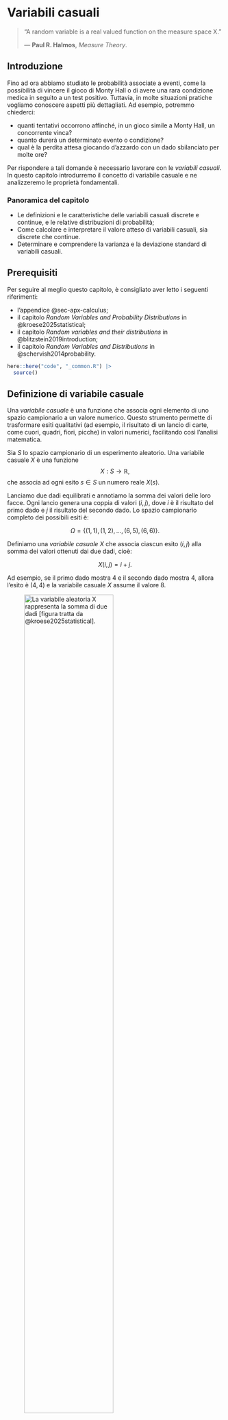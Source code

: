 # Variabili casuali {#sec-prob-random-var}

::: {.epigraph}
> “A random variable is a real valued function on the measure space X.”
>
> — **Paul R. Halmos**, *Measure Theory*.
:::


## Introduzione {.unnumbered .unlisted}

Fino ad ora abbiamo studiato le probabilità associate a eventi, come la possibilità di vincere il gioco di Monty Hall o di avere una rara condizione medica in seguito a un test positivo. Tuttavia, in molte situazioni pratiche vogliamo conoscere aspetti più dettagliati. Ad esempio, potremmo chiederci:

- quanti tentativi occorrono affinché, in un gioco simile a Monty Hall, un concorrente vinca?
- quanto durerà un determinato evento o condizione?
- qual è la perdita attesa giocando d'azzardo con un dado sbilanciato per molte ore?

Per rispondere a tali domande è necessario lavorare con le *variabili casuali*. In questo capitolo introdurremo il concetto di variabile casuale e ne analizzeremo le proprietà fondamentali.

### Panoramica del capitolo {.unnumbered .unlisted}

- Le definizioni e le caratteristiche delle variabili casuali discrete e continue, e le relative distribuzioni di probabilità;
- Come calcolare e interpretare il valore atteso di variabili casuali, sia discrete che continue.
- Determinare e comprendere la varianza e la deviazione standard di variabili casuali.

::: {.callout-tip collapse=true}
## Prerequisiti

Per seguire al meglio questo capitolo, è consigliato aver letto i seguenti riferimenti:  

- l'appendice @sec-apx-calculus;
- il capitolo *Random Variables and Probability Distributions* in @kroese2025statistical;
- il capitolo *Random variables and their distributions* in @blitzstein2019introduction;  
- il capitolo *Random Variables and Distributions* in @schervish2014probability.
:::

::: {.callout-caution collapse=true title="Preparazione del Notebook"}

```r
here::here("code", "_common.R") |> 
  source()
```
:::


## Definizione di variabile casuale

Una *variabile casuale* è una funzione che associa ogni elemento di uno spazio campionario a un valore numerico. Questo strumento permette di trasformare esiti qualitativi (ad esempio, il risultato di un lancio di carte, come cuori, quadri, fiori, picche) in valori numerici, facilitando così l’analisi matematica.

::: {#def-}  
Sia $S$ lo spazio campionario di un esperimento aleatorio. Una variabile casuale $X$ è una funzione  
$$
X: S \longrightarrow \mathbb{R},
$$
che associa ad ogni esito $s \in S$ un numero reale $X(s)$.
:::

::: {.callout-note collapse="true" title="Esempio"}
Lanciamo due dadi equilibrati e annotiamo la somma dei valori delle loro facce. Ogni lancio genera una coppia di valori $(i,j)$, dove $i$ è il risultato del primo dado e $j$ il risultato del secondo dado. Lo spazio campionario completo dei possibili esiti è:

$$
\Omega = \{(1,1), (1,2), \dots, (6,5), (6,6)\}.
$$

Definiamo una *variabile casuale* $X$ che associa ciascun esito $(i,j)$ alla somma dei valori ottenuti dai due dadi, cioè:

$$
X(i,j) = i + j.
$$

Ad esempio, se il primo dado mostra 4 e il secondo dado mostra 4, allora l'esito è $(4,4)$ e la variabile casuale $X$ assume il valore 8.

![La variabile aleatoria $X$ rappresenta la somma di due dadi [figura tratta da @kroese2025statistical].](../../figures/random_variable_definition.png){ width=70% }

Consideriamo il valore specifico $X=8$: questo valore può essere ottenuto attraverso cinque diversi esiti dello spazio campionario: $(2,6), (3,5), (4,4), (5,3), (6,2)$. Indichiamo con $\{X=8\}$ l'insieme di questi esiti. Poiché tutti gli esiti in $\Omega$ sono equiprobabili, possiamo calcolare la probabilità di ottenere una somma pari a 8 come:

$$
P(X=8) = \frac{5}{36}.
$$
::: 

## Tipologie di variabili casuali

Le variabili casuali si dividono in due categorie principali:

### Variabili casuali discrete

Una *variabile casuale discreta* assume un insieme finito o numerabile di valori. Gli esempi includono il numero di teste ottenute in lanci di moneta o la somma dei risultati di due dadi. Per queste variabili, la *funzione di massa di probabilità (PMF)* assegna a ciascun valore $x$ la probabilità $P(X = x)$.

::: {#exm-}
Nel lancio di due dadi, la variabile $X$ (somma dei punti) può assumere valori interi da 2 a 12. La distribuzione di $X$ si ottiene contando i casi favorevoli per ciascun valore e dividendo per il numero totale di esiti (36).
:::

### Variabili casuali continue

Una *variabile casuale continua* può assumere infiniti valori in un intervallo (ad esempio, l’altezza di una persona). In questo caso non si assegna una probabilità a un singolo valore (che risulterebbe essere zero), ma si definisce una *funzione di densità di probabilità (PDF)*, tale che l’integrale della funzione su un intervallo fornisce la probabilità che la variabile cada in quell’intervallo.

::: {#exm-}
Considera una variabile $X$ che rappresenta l’altezza in centimetri. Invece di $P(X = 170)$, calcoliamo probabilità come $P(170 \leq X \leq 180)$ mediante l’integrale della PDF in quell’intervallo.
:::

## Notazione convenzionale

Nella teoria della probabilità si adotta una convenzione chiara per distinguere una variabile casuale dal suo valore osservato o realizzato:

- la variabile casuale viene indicata con lettere maiuscole (es. $X$);
- il valore specifico assunto dalla variabile casuale viene indicato con lettere minuscole (es. $x$).

Questa convenzione aiuta a evitare ambiguità, soprattutto quando si definiscono:

- probabilità cumulative: $P(X \leq x)$;
- valore atteso: $E[X]$;
- funzioni di densità o massa di probabilità: $f_X(x)$.

## Variabili casuali multiple

In molti esperimenti, è utile considerare contemporaneamente più variabili casuali. Ad esempio, supponiamo di lanciare una moneta equilibrata tre volte. Definiamo tre variabili casuali indipendenti $X_1$, $X_2$ e $X_3$, ciascuna associata all'esito di un lancio:

$$
P(X_n = 1) = 0.5 \quad (\text{testa}), \qquad P(X_n = 0) = 0.5 \quad (\text{croce}), \quad n = 1, 2, 3.
$$

Possiamo poi definire una nuova variabile casuale derivata, ad esempio:

$$
Z = X_1 + X_2 + X_3,
$$

che rappresenta il numero totale di teste ottenute nei tre lanci. In questo scenario, $Z$ è una variabile casuale discreta che può assumere esclusivamente i valori 0, 1, 2 o 3.


## Distribuzione di probabilità

::: {#def-}
La *distribuzione di probabilità* di una variabile casuale descrive come le probabilità sono assegnate ai possibili valori (o intervalli di valori) della variabile.
:::

### Funzione di massa di probabilità (PMF) per variabili discrete

Per una variabile casuale discreta $X$, la distribuzione è definita tramite la funzione di massa di probabilità (PMF), indicata con $f(x)$, dove:

$$
f(x) = P(X = x).
$$

Nota la PMF, è possibile calcolare la probabilità di qualsiasi evento associato a $X$. Ad esempio, per un insieme $B$ di valori:

$$
P(X \in B) = \sum_{x \in B} f(x).
$$

::: {.callout-note collapse="true" title="Esempio"}
Consideriamo nuovamente il lancio di due dadi, definendo $X$ come la somma dei loro valori. La tabella seguente mostra chiaramente tutti i casi possibili, il numero di combinazioni per ogni somma, e la relativa probabilità:

| $X$ | Casi Favorevoli                           | Numero di Casi | $P(X = x)$                      |
|:---:|-------------------------------------------|:--------------:|---------------------------------|
| 2   | $(1,1)$                                   | 1              | $\frac{1}{36}$                  |
| 3   | $(1,2), (2,1)$                            | 2              | $\frac{2}{36} = \frac{1}{18}$   |
| 4   | $(1,3), (2,2), (3,1)$                     | 3              | $\frac{3}{36} = \frac{1}{12}$   |
| 5   | $(1,4), (2,3), (3,2), (4,1)$              | 4              | $\frac{4}{36} = \frac{1}{9}$    |
| 6   | $(1,5), (2,4), (3,3), (4,2), (5,1)$       | 5              | $\frac{5}{36}$                  |
| 7   | $(1,6), (2,5), (3,4), (4,3), (5,2), (6,1)$| 6              | $\frac{6}{36} = \frac{1}{6}$    |
| 8   | $(2,6), (3,5), (4,4), (5,3), (6,2)$       | 5              | $\frac{5}{36}$                  |
| 9   | $(3,6), (4,5), (5,4), (6,3)$              | 4              | $\frac{4}{36} = \frac{1}{9}$    |
| 10  | $(4,6), (5,5), (6,4)$                     | 3              | $\frac{3}{36} = \frac{1}{12}$   |
| 11  | $(5,6), (6,5)$                            | 2              | $\frac{2}{36} = \frac{1}{18}$   |
| 12  | $(6,6)$                                   | 1              | $\frac{1}{36}$                  |

Per esempio, la probabilità di ottenere una somma pari a 7 è $\frac{1}{6}$ perché ci sono 6 combinazioni favorevoli su 36 possibili.
:::

### Funzione di distribuzione cumulativa (CDF)

::: {#def-}
La *funzione di distribuzione cumulativa (CDF)* di una variabile casuale $X$ è definita come:
$$
F(x) = P(X \leq x).
$$
La CDF indica la probabilità che $X$ assuma valori minori o uguali a un valore specifico $x$.
:::


### Proprietà della CDF (funzione di ripartizione)

La CDF descrive la probabilità che una variabile casuale $X$ assuma un valore *minore o uguale* a $x$. Per capirla in psicologia (ad esempio, per analizzare dati di test, questionari, o esperimenti), bastano tre idee chiave:

1. *Non diminuisce mai:*  
   Se consideriamo valori $x$ sempre più grandi, la probabilità cumulata *non può diminuire*.  
   - **Esempio:** Se la CDF a $x = 50$ in un test è $0.7$, a $x = 60$ sarà almeno $0.7$ (potrebbe salire, ma non scendere).  
   - *Perché?* Aggiungendo nuovi risultati (es.: punteggi più alti), la probabilità totale può solo aumentare o restare uguale.

2. *Estremi prevedibili:*  
   - Per valori *molto bassi* (es.: $x \to -\infty$), la probabilità cumulata è *0*: non esistono punteggi infinitamente bassi.  
   - Per valori *molto alti* (es.: $x \to +\infty$), la probabilità cumulata è **1**: tutti i possibili risultati sono inclusi.  
   - **Esempio:** In una scala Likert da 1 a 5, la CDF a $x = 0$ è 0, e a $x = 10$ è 1.

3. *Niente salti "a sorpresa" verso destra:*  
   La CDF è costruita in modo che, se ci spostiamo di pochissimo a destra di un punto $x$, la probabilità cumulata *non crolla improvvisamente*.  
   - **Esempio:**  
     Supponiamo che in un questionario, il punteggio $x = 10$ corrisponda a una certa probabilità cumulata (es.: $0.8$). Se ci spostiamo di un millesimo a destra (es.: $x = 10.001$), la probabilità rimane $0.8$, a meno che $10.001$ non sia un punteggio valido.  
   - *A cosa serve?* Garantisce coerenza: se un punteggio $x$ ha una certa probabilità, questa non viene "persa" spostandosi di poco a destra.


### CDF per variabili discrete 

In psicologia, spesso lavoriamo con dati discreti (es.: risposte a item di un test, come "1 = Mai" a "5 = Sempre"). In questi casi:  

- La CDF si calcola *sommando le probabilità* di tutti i valori $\leq x$.  
- **Esempio:** Se in una scala da 1 a 5, il 30% degli studenti risponde 1 o 2, allora $F(2) = 0.3$.  
- **Graficamente:** La CDF avrà "gradini" nei punti corrispondenti ai valori possibili (es.: 1, 2, 3, 4, 5).

#### Perché serve saperlo?  

Queste proprietà aiutano a:  

1. Interpretare grafici cumulativi (es.: quanto è probabile che un partecipante abbia un punteggio $\leq$ 20?).  
2. Evitare errori logici (es.: non ha senso aspettarsi un calo della probabilità cumulata all’aumentare di $x$).  
3. Leggere correttamente salti nei dati discreti (es.: un gradino in $x = 4$ indica un accumulo di probabilità in quel punto).

::: {.callout-note collapse="true" title="Esempio"}
Riprendendo l'esempio della variabile casuale $X$ definita come la somma di due dadi, possiamo riassumere PMF e CDF in una tabella unica:

| $x$ | $P(X = x)$    | $F(x)$                       |
|:---:|:-------------:|:-----------------------------:|
| 2   | $\frac{1}{36}$| $\frac{1}{36}$                |
| 3   | $\frac{2}{36}$| $\frac{3}{36}$                |
| 4   | $\frac{3}{36}$| $\frac{6}{36}$                |
| 5   | $\frac{4}{36}$| $\frac{10}{36}$               |
| 6   | $\frac{5}{36}$| $\frac{15}{36}$               |
| 7   | $\frac{6}{36}$| $\frac{21}{36}$               |
| 8   | $\frac{5}{36}$| $\frac{26}{36}$               |
| 9   | $\frac{4}{36}$| $\frac{30}{36}$               |
| 10  | $\frac{3}{36}$| $\frac{33}{36}$               |
| 11  | $\frac{2}{36}$| $\frac{35}{36}$               |
| 12  | $\frac{1}{36}$| $1$                           |
:::

### Simulazione della distribuzione di probabilità

Spesso, anche se è possibile calcolare analiticamente la distribuzione di probabilità (come nel caso dei due dadi), può essere utile ottenere una stima empirica attraverso la simulazione. Questo approccio prevede di ripetere l’esperimento molte volte e di analizzare le frequenze relative dei risultati ottenuti.

::: {.callout-note collapse="true" title="Esempio"}
Simulazione del lancio di due dadi in R.

**1. Simulare il lancio di un singolo dado**
```r
# Funzione per simulare un dado a sei facce
lancia_dado <- function() {
  sample(1:6, 1)
}
```

**2. Simulare il lancio di due dadi**
```r
# Funzione per simulare il lancio di due dadi ripetuto n volte
lancia_due_dadi <- function(n) {
  risultati <- numeric(n)
  
  for (i in 1:n) {
    risultati[i] <- lancia_dado() + lancia_dado()
  }
  
  risultati
}
```

**3. Eseguire la simulazione**
```r
# Numero totale di simulazioni
numero_lanci <- 100000

# Simulazione dei lanci
risultati_simulazione <- lancia_due_dadi(numero_lanci)

# Visualizza i primi 20 risultati
cat("Primi 20 risultati:", risultati_simulazione[1:20], "\n")
```

**4. Calcolare e visualizzare la distribuzione empirica**
```r
# Calcola la frequenza assoluta per ciascuna somma
frequenze_assolute <- table(risultati_simulazione)
frequenze_assolute

# Calcola direttamente le frequenze relative (probabilità empiriche)
probabilita_empiriche <- frequenze_assolute / numero_lanci
probabilita_empiriche

# Crea una tabella finale chiara e semplice
distribuzione_empirica <- data.frame(
  Somma = as.numeric(names(probabilita_empiriche)),
  Probabilita = as.vector(probabilita_empiriche)
)

# Mostra la distribuzione empirica
print(distribuzione_empirica)
```

**Chiarimento sintetico dei concetti chiave.**

- *Cos'è una simulazione?*  
  È un esperimento realizzato al computer che replica più volte un evento casuale per osservare i possibili risultati e la loro frequenza.

- *Distribuzione empirica*  
  È la frequenza con cui ogni risultato (in questo caso, la somma di due dadi) appare nella simulazione. Con più simulazioni, questa distribuzione si avvicina sempre di più a quella prevista dalla teoria.

- *Probabilità teorica ed empirica*  
  La probabilità *teorica* è calcolata matematicamente: ad esempio, la somma "7" è teoricamente più frequente perché ci sono più modi di ottenerla (6+1, 5+2, 4+3, ecc.).  
  La probabilità *empirica*, invece, si ottiene dalla simulazione pratica, ed è una buona approssimazione della probabilità teorica quando il numero di prove è grande.
:::

## Distribuzioni per variabili continue

::: {#def-}
Una *variabile casuale continua* è una variabile aleatoria $X$ caratterizzata da una distribuzione di probabilità continua. Formalmente, $X$ si definisce continua se soddisfa le seguenti proprietà:

1. *Esistenza della funzione di densità (pdf):*  
   Esiste una funzione non negativa $f(x)$, detta *funzione di densità di probabilità* (pdf, dall'inglese *probability density function*), tale che:  
   
   - $f(x) \geq 0$ per ogni $x \in \mathbb{R}$;  
   - L’area totale sotto la curva di $f(x)$ è pari a 1:  
     $$
     \int_{-\infty}^{+\infty} f(x) \, dx = 1.
     $$

2. *Calcolo delle probabilità tramite integrazione:*  
   Per ogni intervallo $(a, b] \subseteq \mathbb{R}$ (con $a < b$), la probabilità che $X$ assuma valori in $(a, b]$ è data dall’integrale della pdf su tale intervallo:  
   
   $$
   P(a < X \leq b) = \int_{a}^{b} f(x) \, dx.
   $$ 
   
   Questa probabilità coincide anche con la differenza della *funzione di ripartizione* (CDF, *cumulative distribution function*) $F(x) = P(X \leq x)$ agli estremi dell’intervallo:  
   
   $$
   P(a < X \leq b) = F(b) - F(a).
   $$
:::

### Proprietà chiave delle variabili continue

- *Probabilità in un punto nulla:*  
  A differenza delle variabili discrete, per una variabile continua la probabilità di assumere un *valore esatto* $x_0$ è sempre zero:  
  
  $$
  P(X = x_0) = 0.
  $$  
  
  Questo avviene perché la probabilità è legata all’*area* sotto la curva $f(x)$, e un singolo punto ha "larghezza zero", risultando in un’area nulla. Di conseguenza, per variabili continue:  
  
  $$
  P(a \leq X \leq b) = P(a < X \leq b) = P(a \leq X < b) = P(a < X < b).
  $$

- *Interpretazione della densità:*  
  La funzione $f(x)$ non rappresenta direttamente una probabilità, ma descrive come la probabilità si distribuisce nello spazio campionario. Valori maggiori di $f(x)$ indicano regioni in cui è più probabile che $X$ assuma valori (*densità di probabilità*).

- *Modellizzazione di fenomeni continui:*  
  Le distribuzioni continue sono utilizzate per rappresentare grandezze misurabili con precisione arbitraria, come tempo, lunghezze, o temperature. Esempi comuni includono la distribuzione normale, esponenziale e uniforme continua.


## Riflessioni conclusive {.unnumbered .unlisted}

In questo capitolo abbiamo introdotto e approfondito il concetto fondamentale di variabile casuale, illustrando come questo strumento permetta di formalizzare e analizzare matematicamente fenomeni casuali complessi. Attraverso esempi intuitivi, come il lancio di dadi o la simulazione di situazioni reali, abbiamo osservato come le variabili casuali consentano di tradurre domande astratte in analisi concrete e interpretabili.

Abbiamo esaminato le due principali tipologie di variabili casuali—discrete e continue—e discusso le relative distribuzioni di probabilità. Le distribuzioni discrete, caratterizzate da una funzione di massa di probabilità (PMF), si prestano particolarmente bene a modellare situazioni in cui gli eventi possono essere enumerati (come punteggi in test psicologici o risultati di giochi). Al contrario, le distribuzioni continue, descritte dalla funzione di densità di probabilità (PDF), sono essenziali per modellare misure precise, come l'altezza o il tempo, dove il numero di possibili valori è teoricamente infinito.

Un aspetto importante trattato è la funzione di distribuzione cumulativa (CDF), che fornisce una descrizione completa della distribuzione di una variabile casuale, facilitando la comprensione intuitiva della probabilità che un evento accada entro certi limiti. Conoscere le proprietà della CDF aiuta a prevenire errori comuni nella sua interpretazione e a trarre conclusioni più affidabili dai dati empirici.

Infine, attraverso l'utilizzo della simulazione, abbiamo mostrato come sia possibile avvicinarsi empiricamente a una distribuzione teorica, confermando e visualizzando in modo pratico e immediato concetti astratti. Questa capacità di simulare e verificare empiricamente le distribuzioni è estremamente utile, soprattutto quando i modelli teorici diventano troppo complessi da risolvere analiticamente.

Nei prossimi capitoli approfondiremo ulteriormente questi concetti, esaminando alcune distribuzioni di probabilità specifiche che sono comunemente usate nella ricerca psicologica e nelle applicazioni pratiche. Questo ci permetterà di passare da una conoscenza teorica delle variabili casuali a una competenza concreta nel loro utilizzo e nella loro interpretazione, sviluppando strumenti che miglioreranno le nostre capacità di analisi e di decisione in ambito psicologico e statistico.


::: {.callout-important title="Problemi 1" collapse="true"}
Consiglio gli esercizi di base disponibili nella seguente [pagina web](https://stats.libretexts.org/Bookshelves/Introductory_Statistics/Introductory_Statistics_(Shafer_and_Zhang)/04%3A_Discrete_Random_Variables/4.E%3A_Discrete_Random_Variables_(Exercises)).
:::

::: {.callout-important title="Problemi 2" collapse="true"}
Esercizi sulla distribuzione normale, risolvibili usando R, sono disponibili sulla seguente [pagina web](https://mathcenter.oxford.emory.edu/site/math117/probSetNormalDistribution/).
:::

::: {.callout-note collapse=true title="Informazioni sull'ambiente di sviluppo"}
```r
sessionInfo()
```
:::

## Bibliografia {.unnumbered .unlisted}


